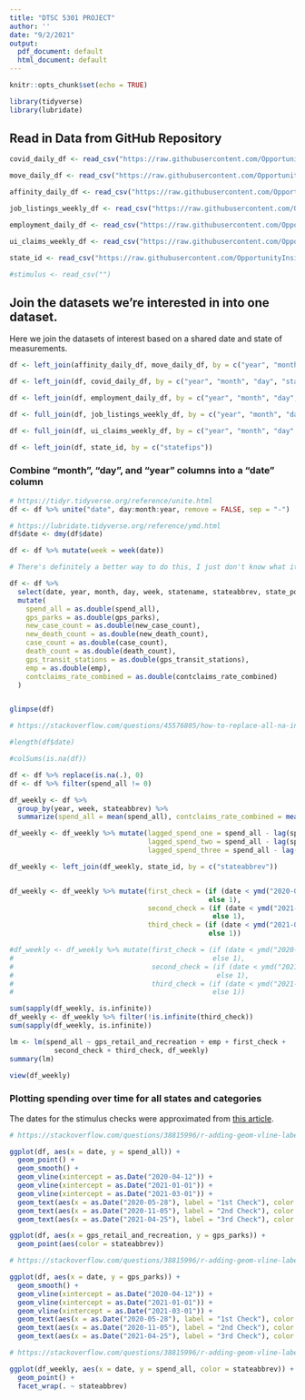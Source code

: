 ```yaml
---
title: "DTSC 5301 PROJECT"
author: ''
date: "9/2/2021"
output:
  pdf_document: default
  html_document: default
---
```


```r
knitr::opts_chunk$set(echo = TRUE)

library(tidyverse)
library(lubridate)
```

## Read in Data from GitHub Repository
```r
covid_daily_df <- read_csv("https://raw.githubusercontent.com/OpportunityInsights/EconomicTracker/main/data/COVID%20-%20State%20-%20Daily.csv")

move_daily_df <- read_csv("https://raw.githubusercontent.com/OpportunityInsights/EconomicTracker/main/data/Google%20Mobility%20-%20State%20-%20Daily.csv")

affinity_daily_df <- read_csv("https://raw.githubusercontent.com/OpportunityInsights/EconomicTracker/main/data/Affinity%20-%20State%20-%20Daily.csv")

job_listings_weekly_df <- read_csv("https://raw.githubusercontent.com/OpportunityInsights/EconomicTracker/main/data/Burning%20Glass%20-%20State%20-%20Weekly.csv")

employment_daily_df <- read_csv("https://raw.githubusercontent.com/OpportunityInsights/EconomicTracker/main/data/Employment%20-%20State%20-%20Daily.csv")

ui_claims_weekly_df <- read_csv("https://raw.githubusercontent.com/OpportunityInsights/EconomicTracker/main/data/UI%20Claims%20-%20State%20-%20Weekly.csv")

state_id <- read_csv("https://raw.githubusercontent.com/OpportunityInsights/EconomicTracker/main/data/GeoIDs%20-%20State.csv")

#stimulus <- read_csv("")
```
## Join the datasets we're interested in into one dataset.

Here we join the datasets of interest based on a shared date and state of measurements.

```r
df <- left_join(affinity_daily_df, move_daily_df, by = c("year", "month", "day", "statefips"))

df <- left_join(df, covid_daily_df, by = c("year", "month", "day", "statefips"))

df <- left_join(df, employment_daily_df, by = c("year", "month", "day", "statefips"))
```


```r

df <- full_join(df, job_listings_weekly_df, by = c("year", "month", "day" = "day_endofweek", "statefips"))

df <- full_join(df, ui_claims_weekly_df, by = c("year", "month", "day" = "day_endofweek", "statefips"))

df <- left_join(df, state_id, by = c("statefips"))
```

### Combine "month", "day", and "year" columns into a "date" column
```r
# https://tidyr.tidyverse.org/reference/unite.html
df <- df %>% unite("date", day:month:year, remove = FALSE, sep = "-")

# https://lubridate.tidyverse.org/reference/ymd.html
df$date <- dmy(df$date)

df <- df %>% mutate(week = week(date))
```

```r
# There's definitely a better way to do this, I just don't know what it is.

df <- df %>%
  select(date, year, month, day, week, statename, stateabbrev, state_pop2019, initclaims_rate_regular, contclaims_rate_combined, bg_posts, emp, spend_all, gps_retail_and_recreation, gps_grocery_and_pharmacy, gps_parks, gps_transit_stations, gps_workplaces, gps_residential, gps_away_from_home, new_case_count, new_death_count, case_count, death_count) %>%
  mutate(
    spend_all = as.double(spend_all),
    gps_parks = as.double(gps_parks),
    new_case_count = as.double(new_case_count),
    new_death_count = as.double(new_death_count),
    case_count = as.double(case_count),
    death_count = as.double(death_count),
    gps_transit_stations = as.double(gps_transit_stations),
    emp = as.double(emp),
    contclaims_rate_combined = as.double(contclaims_rate_combined)
  )


glimpse(df)
```

```r
# https://stackoverflow.com/questions/45576805/how-to-replace-all-na-in-a-dataframe-using-tidyrreplace-na

#length(df$date)

#colSums(is.na(df))

df <- df %>% replace(is.na(.), 0)
df <- df %>% filter(spend_all != 0)


```

```r
df_weekly <- df %>%
  group_by(year, week, stateabbrev) %>%
  summarize(spend_all = mean(spend_all), contclaims_rate_combined = mean(contclaims_rate_combined), bg_posts = mean(bg_posts), emp = mean(emp), gps_retail_and_recreation = mean(gps_retail_and_recreation), gps_grocery_and_pharmacy = mean(gps_grocery_and_pharmacy), gps_parks = mean(gps_parks), gps_transit_stations = mean(gps_transit_stations), gps_workplaces = mean(gps_workplaces), gps_residential = mean(gps_residential), gps_away_from_home = mean(gps_away_from_home), new_case_count = sum(new_case_count), new_death_count = sum(new_death_count), case_count = max(case_count), death_count = max(death_count), date = max(date))

df_weekly <- df_weekly %>% mutate(lagged_spend_one = spend_all - lag(spend_all, order_by = date), 
                                  lagged_spend_two = spend_all - lag(spend_all, n = 2, order_by = date),
                                  lagged_spend_three = spend_all - lag(spend_all, n = 3, order_by = date))

df_weekly <- left_join(df_weekly, state_id, by = c("stateabbrev"))
```
```r

```

```r

df_weekly <- df_weekly %>% mutate(first_check = (if (date < ymd("2020-04-15")) 0 
                                                 else 1), 
                                  second_check = (if (date < ymd("2021-01-04")) 0 
                                                  else 1), 
                                  third_check = (if (date < ymd("2021-03-18")) 0 
                                                 else 1))

#df_weekly <- df_weekly %>% mutate(first_check = (if (date < ymd("2020-04-15") | date >= ymd("2020-07-15")) 0 
#                                                 else 1), 
#                                  second_check = (if (date < ymd("2021-01-04") | date >= ymd("2021-03-16")) 0 
#                                                  else 1), 
#                                  third_check = (if (date < ymd("2021-03-18") | date >= ymd("2021-06-18")) 0 
#                                                 else 1))

```

```r
sum(sapply(df_weekly, is.infinite))
df_weekly <- df_weekly %>% filter(!is.infinite(third_check))
sum(sapply(df_weekly, is.infinite))
```

```r
lm <- lm(spend_all ~ gps_retail_and_recreation + emp + first_check + 
           second_check + third_check, df_weekly)
summary(lm)
```

```r

view(df_weekly)

```



### Plotting spending over time for all states and categories

The dates for the stimulus checks were approximated from [this article](https://en.as.com/en/2021/08/25/latest_news/1629920433_478504.html).  
```r

# https://stackoverflow.com/questions/38815996/r-adding-geom-vline-labels-to-geom-histogram-labels

ggplot(df, aes(x = date, y = spend_all)) +
  geom_point() +
  geom_smooth() +
  geom_vline(xintercept = as.Date("2020-04-12")) +
  geom_vline(xintercept = as.Date("2021-01-01")) +
  geom_vline(xintercept = as.Date("2021-03-01")) +
  geom_text(aes(x = as.Date("2020-05-28"), label = "1st Check"), color = "red", angle = 45, y = 0) +
  geom_text(aes(x = as.Date("2020-11-05"), label = "2nd Check"), color = "green", angle = 45, y = -.1) +
  geom_text(aes(x = as.Date("2021-04-25"), label = "3rd Check"), color = "blue", angle = 45, y = -.1)
```

```r
ggplot(df, aes(x = gps_retail_and_recreation, y = gps_parks)) +
  geom_point(aes(color = stateabbrev))
```

```r

# https://stackoverflow.com/questions/38815996/r-adding-geom-vline-labels-to-geom-histogram-labels

ggplot(df, aes(x = date, y = gps_parks)) +
  geom_smooth() +
  geom_vline(xintercept = as.Date("2020-04-12")) +
  geom_vline(xintercept = as.Date("2021-01-01")) +
  geom_vline(xintercept = as.Date("2021-03-01")) +
  geom_text(aes(x = as.Date("2020-05-28"), label = "1st Check"), color = "red", angle = 45, y = 0) +
  geom_text(aes(x = as.Date("2020-11-05"), label = "2nd Check"), color = "green", angle = 45, y = -.1) +
  geom_text(aes(x = as.Date("2021-04-25"), label = "3rd Check"), color = "blue", angle = 45, y = -.1)
```

```r

# https://stackoverflow.com/questions/38815996/r-adding-geom-vline-labels-to-geom-histogram-labels

ggplot(df_weekly, aes(x = date, y = spend_all, color = stateabbrev)) +
  geom_point() +
  facet_wrap(. ~ stateabbrev)
```


